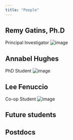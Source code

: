 ```yaml
---
title: "People"
---
```


## Remy Gatins, Ph.D
Principal Investigator
![image](https://lh5.googleusercontent.com/RPqb9thG1vlVPvipgyxG8hR8G_jSTl_qhZxcblKfgThvvQfEIlS7-F-mxwOKcP5K0rNbEbfYAZGBus_SEvj42iVX-_diYo42DvO61CmAGw4VQWcGsVRhE6j40VpJqc8KLg=w1280)

## Annabel Hughes
PhD Student
![image](https://lh6.googleusercontent.com/dVXcxwgRoJrk8uoRmkaJu9CJ8DcYNEbCntjacFwNIF0AEmeCWhGoIYZrDxYOdV9IGJ81LED-0LngyJktfD9KCtJEEKi8EP8p4xcQG5zc_ZM47_WINMAhJq6dLdr98P8wzA=w1280)

## Lee Fenuccio
Co-op Student
![image](https://lh3.googleusercontent.com/4Dn_aUMWn3gH6TcoDFNjBLykjFCJpFfldYTLkf5PBIS2pdhzZwAWM-y1PtyS2Uddz1pUX5fAQ5CoUO3LfV29tNflDG7_gGrBEm0bMY6sqNYav820JKvpoyq9-IyvvpCHzg=w1280)

## Future students

## Postdocs

